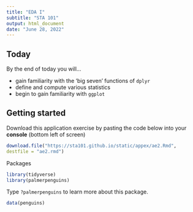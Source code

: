 ```yaml
---
title: "EDA I"
subtitle: "STA 101"
output: html_document
date: "June 28, 2022"
---
```


## Today

By the end of today you will...

- gain familiarity with the 'big seven' functions of `dplyr`
- define and compute various statistics
- begin to gain familiarity with `ggplot`


## Getting started

Download this application exercise by pasting the code below into your **console** (bottom left of screen)

```r
download.file("https://sta101.github.io/static/appex/ae2.Rmd",
destfile = "ae2.rmd")
```

Packages

```r
library(tidyverse)
library(palmerpenguins)
```

Type `?palmerpenguins` to learn more about this package.


```r
data(penguins)
```

## 